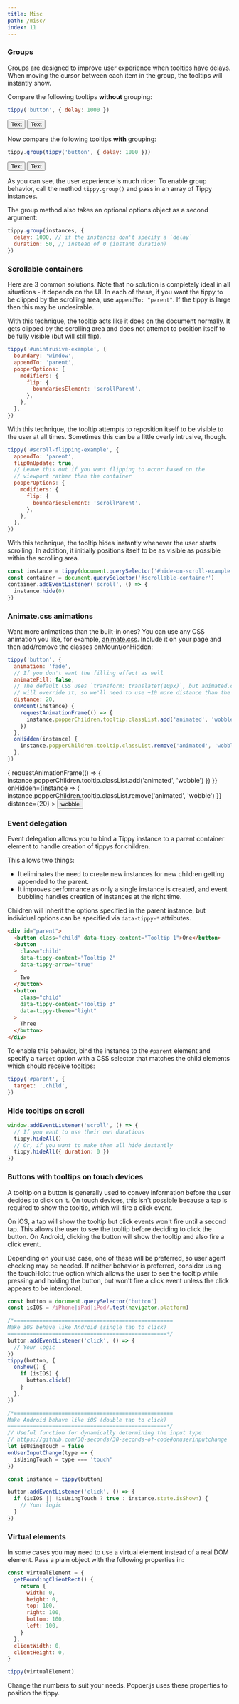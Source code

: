 ```yaml
---
title: Misc
path: /misc/
index: 11
---
```



### Groups

Groups are designed to improve user experience when tooltips have delays. When
moving the cursor between each item in the group, the tooltips will instantly
show.

Compare the following tooltips **without** grouping:

```js
tippy('button', { delay: 1000 })
```

<Demo>
  <Tippy delay={1000}>
    <Button>Text</Button>
  </Tippy>
  <Tippy delay={1000}>
    <Button>Text</Button>
  </Tippy>
</Demo>

Now compare the following tooltips **with** grouping:

```js
tippy.group(tippy('button', { delay: 1000 }))
```

<Demo>
  <TippyGroup delay={1000}>
    <Tippy>
      <Button>Text</Button>
    </Tippy>
    <Tippy>
      <Button>Text</Button>
    </Tippy>
  </TippyGroup>
</Demo>

As you can see, the user experience is much nicer. To enable group behavior,
call the method `tippy.group()` and pass in an array of Tippy instances.

The group method also takes an optional options object as a second argument:

```js
tippy.group(instances, {
  delay: 1000, // if the instances don't specify a `delay`
  duration: 50, // instead of 0 (instant duration)
})
```

### Scrollable containers

Here are 3 common solutions. Note that no solution is completely ideal in all
situations - it depends on the UI. In each of these, if you want the tippy to be
clipped by the scrolling area, use `appendTo: "parent"`. If the tippy is large
then this may be undesirable.

<Scroller type="Unintrusive" boundary />

With this technique, the tooltip acts like it does on the document normally. It
gets clipped by the scrolling area and does not attempt to position itself to be
fully visible (but will still flip).

```js
tippy('#unintrusive-example', {
  boundary: 'window',
  appendTo: 'parent',
  popperOptions: {
    modifiers: {
      flip: {
        boundariesElement: 'scrollParent',
      },
    },
  },
})
```

<Scroller type="Flip on update" flipOnUpdate />

With this technique, the tooltip attempts to reposition itself to be visible to
the user at all times. Sometimes this can be a little overly intrusive, though.

```js
tippy('#scroll-flipping-example', {
  appendTo: 'parent',
  flipOnUpdate: true,
  // Leave this out if you want flipping to occur based on the
  // viewport rather than the container
  popperOptions: {
    modifiers: {
      flip: {
        boundariesElement: 'scrollParent',
      },
    },
  },
})
```

<Scroller type="Hide on scroll" hideOnScroll />

With this technique, the tooltip hides instantly whenever the user starts
scrolling. In addition, it initially positions itself to be as visible as
possible within the scrolling area.

```js
const instance = tippy(document.querySelector('#hide-on-scroll-example'))
const container = document.querySelector('#scrollable-container')
container.addEventListener('scroll', () => {
  instance.hide(0)
})
```

### Animate.css animations

Want more animations than the built-in ones? You can use any CSS animation you
like, for example, [animate.css](https://daneden.github.io/animate.css/).
Include it on your page and then add/remove the classes onMount/onHidden:

```js
tippy('button', {
  animation: 'fade',
  // If you don't want the filling effect as well
  animateFill: false,
  // The default CSS uses `transform: translateY(10px)`, but animated.css transforms
  // will override it, so we'll need to use +10 more distance than the default (10)
  distance: 20,
  onMount(instance) {
    requestAnimationFrame(() => {
      instance.popperChildren.tooltip.classList.add('animated', 'wobble')
    })
  },
  onHidden(instance) {
    instance.popperChildren.tooltip.classList.remove('animated', 'wobble')
  },
})
```

<Demo>
  <Tippy
    animation="fade"
    animateFill={false}
    onMount={instance => {
      requestAnimationFrame(() => {
        instance.popperChildren.tooltip.classList.add('animated', 'wobble')
      })
    }}
    onHidden={instance => {
      instance.popperChildren.tooltip.classList.remove('animated', 'wobble')
    }}
    distance={20}
  >
    <Button>wobble</Button>
  </Tippy>
</Demo>

### Event delegation

Event delegation allows you to bind a Tippy instance to a parent container
element to handle creation of tippys for children.

This allows two things:

- It eliminates the need to create new instances for new children getting
  appended to the parent.
- It improves performance as only a single instance is created, and event
  bubbling handles creation of instances at the right time.

Children will inherit the options specified in the parent instance, but
individual options can be specified via `data-tippy-*` attributes.

<!-- prettier-ignore -->
```html
<div id="parent">
  <button class="child" data-tippy-content="Tooltip 1">One</button>
  <button 
    class="child" 
    data-tippy-content="Tooltip 2"
    data-tippy-arrow="true"
  >
    Two
  </button>
  <button 
    class="child" 
    data-tippy-content="Tooltip 3" 
    data-tippy-theme="light"
  >
    Three
  </button>
</div>
```

To enable this behavior, bind the instance to the `#parent` element and specify
a `target` option with a CSS selector that matches the child elements which
should receive tooltips:

```js
tippy('#parent', {
  target: '.child',
})
```

<Demo>
  <EventDelegation />
</Demo>

### Hide tooltips on scroll

```js
window.addEventListener('scroll', () => {
  // If you want to use their own durations
  tippy.hideAll()
  // Or, if you want to make them all hide instantly
  tippy.hideAll({ duration: 0 })
})
```

### Buttons with tooltips on touch devices

A tooltip on a button is generally used to convey information before the user
decides to click on it. On touch devices, this isn't possible because a tap is
required to show the tooltip, which will fire a click event.

On iOS, a tap will show the tooltip but click events won't fire until a second
tap. This allows the user to see the tooltip before deciding to click the
button. On Android, clicking the button will show the tooltip and also fire a
click event.

Depending on your use case, one of these will be preferred, so user agent
checking may be needed. If neither behavior is preferred, consider using the
touchHold: true option which allows the user to see the tooltip while pressing
and holding the button, but won't fire a click event unless the click appears to
be intentional.

```js
const button = document.querySelector('button')
const isIOS = /iPhone|iPad|iPod/.test(navigator.platform)

/*==================================================
Make iOS behave like Android (single tap to click)
==================================================*/
button.addEventListener('click', () => {
  // Your logic
})
tippy(button, {
  onShow() {
    if (isIOS) {
      button.click()
    }
  },
})

/*==================================================
Make Android behave like iOS (double tap to click)
==================================================*/
// Useful function for dynamically determining the input type:
// https://github.com/30-seconds/30-seconds-of-code#onuserinputchange
let isUsingTouch = false
onUserInputChange(type => {
  isUsingTouch = type === 'touch'
})

const instance = tippy(button)

button.addEventListener('click', () => {
  if (isIOS || !isUsingTouch ? true : instance.state.isShown) {
    // Your logic
  }
})
```

### Virtual elements

In some cases you may need to use a virtual element instead of a real DOM
element. Pass a plain object with the following properties in:

```js
const virtualElement = {
  getBoundingClientRect() {
    return {
      width: 0,
      height: 0,
      top: 100,
      right: 100,
      bottom: 100,
      left: 100,
    }
  },
  clientWidth: 0,
  clientHeight: 0,
}

tippy(virtualElement)
```

Change the numbers to suit your needs. Popper.js uses these properties to
position the tippy.
